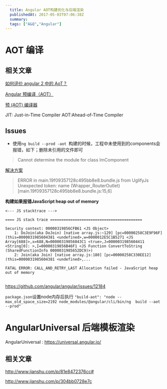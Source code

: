 ```yaml
---
  title: Angular AOT构建优化与后端渲染
  publishedAt: 2017-05-03T07:06:38Z
  summary:
  tags: ["A&Q","Angular"]
---
```


# AOT 编译

## 相关文章

[如何评价 angular 2 中的 AoT？](https://www.zhihu.com/question/53434390/answer/134984857)

[Angular 预编译（AOT） ](https://coyee.com/article/11723-ahead-of-time-compilation-in-angular)

[预 (AOT) 编译器](https://angular.cn/guide/aot-compiler)


JIT: Just-in-Time Compiler
AOT:Ahead-of-Time Compiler

## Issues

- 使用`ng build --prod -aot `构建的时候，工程中未使用到的components会报错，如下；删除未引用的文件即可

>  Cannot determine the module for class ImComponent


[解决方案](https://github.com/angular/angular-cli/issues/1663)
> 
> ERROR in main.19f09357128c495bb8e8.bundle.js from UglifyJs
> Unexpected token: name (Wrapper_RouterOutlet) [main.19f09357128c495bb8e8.bundle.js:15,6]


**构建如果报错JavaScript heap out of memory**

```
<--- JS stacktrace --->

==== JS stack trace =========================================

Security context: 00000319856CFB61 <JS Object>
    1: DoJoin(aka DoJoin) [native array.js:~129] [pc=00000258C3E9F96F] (this=0000031985604381 <undefined>,w=0000012E5C1B5271 <JS Array[688]>,x=688,N=00000319856043C1 <true>,J=0000031985604411 <String[0]: >,I=00000319856B46F1 <JS Function ConvertToString (SharedFunctionInfo 0000031985652DC9)>)
    2: Join(aka Join) [native array.js:180] [pc=00000258C330EE12] (this=0000031985604381 <undefined>,...

FATAL ERROR: CALL_AND_RETRY_LAST Allocation failed - JavaScript heap out of memory


```
https://github.com/angular/angular/issues/12184

`package.json`设置node内存后执行
`"build-aot": "node --max_old_space_size=2192 node_modules/@angular/cli/bin/ng  build --aot --prod"`


# AngularUniversal 后端模板渲染

AngularUniversal : https://universal.angular.io/

## 相关文章

http://www.jianshu.com/p/81e8472376cc#

http://www.jianshu.com/p/304bb0728e7c
